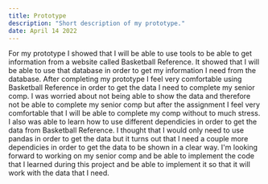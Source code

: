```yaml
---
title: Prototype
description: "Short description of my prototype."
date: April 14 2022
---
```


For my prototype I showed that I will be able to use tools to be able
to get information from a website called Basketball Reference. It showed
that I will be able to use that database in order to get my information I
need from the database. After completing my prototype I feel very comfortable
using Basketball Reference in order to get the data I need to complete my
senior comp. I was worried about not being able to show the data and therefore
not be able to complete my senior comp but after the assignment I feel very
comfortable that I will be able to complete my comp without to much stress.
I also was able to learn how to use different dependicies in order to get
the data from Basketball Reference. I thought that I would only need to use
pandas in order to get the data but it turns out that I need a couple more
dependicies in order to get the data to be shown in a clear way. I'm looking
forward to working on my senior comp and be able to implement the code that I
learned during this project and be able to implement it so that it will work
with the data that I need.

